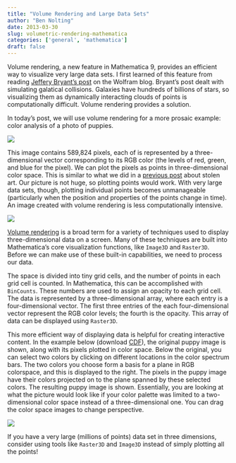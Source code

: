 ```yaml
---
title: "Volume Rendering and Large Data Sets"
author: "Ben Nolting"
date: 2013-03-30
slug: volumetric-rendering-mathematica
categories: ['general', 'mathematica']
draft: false
---
```


Volume rendering, a new feature in Mathematica 9, provides an efficient way to visualize very large data sets. I first learned of this feature from reading [Jeffery Bryant's post](https://blog.wolfram.com/2013/01/08/volumetric-rendering-of-colliding-galaxies/) on the Wolfram blog. Bryant's post dealt with simulating galatical collisions. Galaxies have hundreds of billions of stars, so visualizing them as dynamically interacting clouds of points is computationally difficult. Volume rendering provides a solution. 

In today's post, we will use volume rendering for a more prosaic example: color analysis of a photo of puppies.

![](/img/puppic.png) 

This image contains 589,824 pixels, each of is represented by a three-dimensional vector corresponding to its RGB color (the levels of red, green, and blue for the pixel). We can plot the pixels as points in three-dimensional color space. This is similar to what we did in a [previous post](/post/comparing-stolen-paintings-picasso-matisse/) about stolen art. Our picture is not huge, so plotting points would work. With very large data sets, though, plotting individual points becomes unmanageable (particularly when the position and properties of the points change in time). An image created with volume rendering is less computationally intensive.

![](/img/colorsp.png)

[Volume rendering](https://en.wikipedia.org/wiki/Volume_rendering) is a broad term for a variety of techniques used to display three-dimensional data on a screen. Many of these techniques are built into Mathematica's core visualization functions, like `Image3D` and `Raster3D`. Before we can make use of these built-in capabilities, we need to process our data. 

The space is divided into tiny grid cells, and the number of points in each grid cell is counted. In Mathematica, this can be accomplished with `BinCounts`. These numbers are used to assign an opacity to each grid cell. The data is represented by a three-dimensional array, where each entry is a four-dimensional vector. The first three entries of the each four-dimensional vector represent the RGB color levels; the fourth is the opacity. This array of data can be displayed using `Raster3D`. 

This more efficient way of displaying data is helpful for creating interactive content. In the example below (download [CDF](/code/PupCS.cdf)), the original puppy image is shown, along with its pixels plotted in color space. Below the original, you can select two colors by clicking on different locations in the color spectrum bars. The two colors you choose form a basis for a plane in RGB colorspace, and this is displayed to the right. The pixels in the puppy image have their colors projected on to the plane spanned by these selected colors. The resulting puppy image is shown. Essentially, you are looking at what the picture would look like if your color palette was limited to a two-dimensional color space instead of a three-dimensional one. You can drag the color space images to change perspective. 

![](/img/pups1.png)

If you have a very large (millions of points) data set in three dimensions, consider using tools like `Raster3D` and `Image3D` instead of simply plotting all the points!